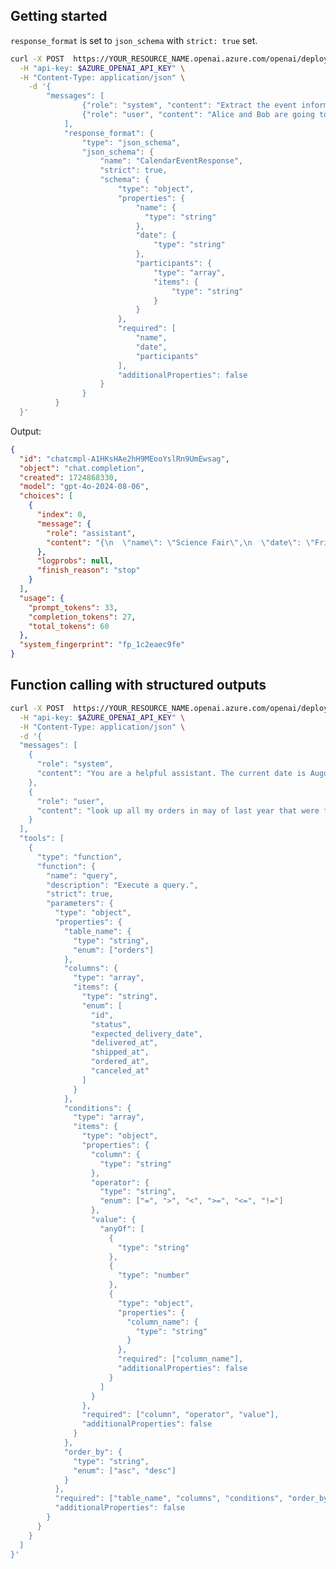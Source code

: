 ---
---

## Getting started

`response_format` is set to `json_schema` with `strict: true` set.

```bash
curl -X POST  https://YOUR_RESOURCE_NAME.openai.azure.com/openai/deployments/YOUR_MODEL_DEPLOYMENT_NAME/chat/completions?api-version=2024-10-21 \
  -H "api-key: $AZURE_OPENAI_API_KEY" \
  -H "Content-Type: application/json" \
    -d '{
        "messages": [
                {"role": "system", "content": "Extract the event information."},
                {"role": "user", "content": "Alice and Bob are going to a science fair on Friday."}
            ],
            "response_format": {
                "type": "json_schema",
                "json_schema": {
                    "name": "CalendarEventResponse",
                    "strict": true,
                    "schema": {
                        "type": "object",
                        "properties": {
                            "name": {
                              "type": "string"
                            },
                            "date": {
                                "type": "string"
                            },
                            "participants": {
                                "type": "array",
                                "items": {
                                    "type": "string"
                                }
                            }
                        },
                        "required": [
                            "name",
                            "date",
                            "participants"
                        ],
                        "additionalProperties": false
                    }
                }
          }
  }'
```

Output:

```json
{
  "id": "chatcmpl-A1HKsHAe2hH9MEooYslRn9UmEwsag",
  "object": "chat.completion",
  "created": 1724868330,
  "model": "gpt-4o-2024-08-06",
  "choices": [
    {
      "index": 0,
      "message": {
        "role": "assistant",
        "content": "{\n  \"name\": \"Science Fair\",\n  \"date\": \"Friday\",\n  \"participants\": [\"Alice\", \"Bob\"]\n}"
      },
      "logprobs": null,
      "finish_reason": "stop"
    }
  ],
  "usage": {
    "prompt_tokens": 33,
    "completion_tokens": 27,
    "total_tokens": 60
  },
  "system_fingerprint": "fp_1c2eaec9fe"
}

```

## Function calling with structured outputs

```bash
curl -X POST  https://YOUR_RESOURCE_NAME.openai.azure.com/openai/deployments/YOUR_MODEL_DEPLOYMENT_NAME/chat/completions?api-version=2024-10-21 \
  -H "api-key: $AZURE_OPENAI_API_KEY" \
  -H "Content-Type: application/json" \
  -d '{
  "messages": [
    {
      "role": "system",
      "content": "You are a helpful assistant. The current date is August 6, 2024. You help users query for the data they are looking for by calling the query function."
    },
    {
      "role": "user",
      "content": "look up all my orders in may of last year that were fulfilled but not delivered on time"
    }
  ],
  "tools": [
    {
      "type": "function",
      "function": {
        "name": "query",
        "description": "Execute a query.",
        "strict": true,
        "parameters": {
          "type": "object",
          "properties": {
            "table_name": {
              "type": "string",
              "enum": ["orders"]
            },
            "columns": {
              "type": "array",
              "items": {
                "type": "string",
                "enum": [
                  "id",
                  "status",
                  "expected_delivery_date",
                  "delivered_at",
                  "shipped_at",
                  "ordered_at",
                  "canceled_at"
                ]
              }
            },
            "conditions": {
              "type": "array",
              "items": {
                "type": "object",
                "properties": {
                  "column": {
                    "type": "string"
                  },
                  "operator": {
                    "type": "string",
                    "enum": ["=", ">", "<", ">=", "<=", "!="]
                  },
                  "value": {
                    "anyOf": [
                      {
                        "type": "string"
                      },
                      {
                        "type": "number"
                      },
                      {
                        "type": "object",
                        "properties": {
                          "column_name": {
                            "type": "string"
                          }
                        },
                        "required": ["column_name"],
                        "additionalProperties": false
                      }
                    ]
                  }
                },
                "required": ["column", "operator", "value"],
                "additionalProperties": false
              }
            },
            "order_by": {
              "type": "string",
              "enum": ["asc", "desc"]
            }
          },
          "required": ["table_name", "columns", "conditions", "order_by"],
          "additionalProperties": false
        }
      }
    }
  ]
}'
```
